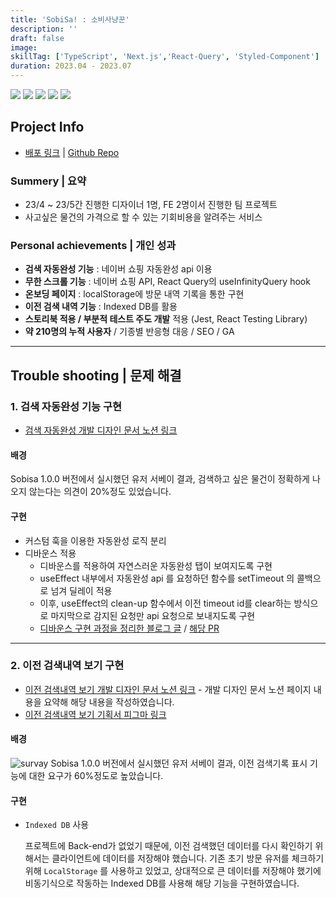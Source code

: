 ```yaml
---
title: 'SobiSa! : 소비사냥꾼'
description: ''
draft: false
image:
skillTag: ['TypeScript', 'Next.js','React-Query', 'Styled-Component']
duration: 2023.04 - 2023.07
---
```

<div className='flex *:object-cover *:max-h-[60ch]'>
    <img src='/posts/sobisa/1.png' />
    <img src='/posts/sobisa/2.png' />
    <img src='/posts/sobisa/3.png' />
    <img src='/posts/sobisa/4.png' />
    <img src='/posts/sobisa/5.png' />
</div>

## Project Info
- [배포 링크](https://sobisa.vercel.app/ "preview") | [Github Repo](https://github.com/SobiSa-Expense-Hunter/SobiSa "preview")
### Summery | 요약
- 23/4 ~ 23/5간 진행한  디자이너 1명, FE 2명이서 진행한 팀 프로젝트
- 사고싶은 물건의 가격으로 할 수 있는 기회비용을 알려주는 서비스

### Personal achievements | 개인 성과
- **검색 자동완성 기능** : 네이버 쇼핑 자동완성 api 이용
- **무한 스크롤 기능** : 네이버 쇼핑 API, React Query의 useInfinityQuery hook
- **온보딩 페이지** : localStorage에 방문 내역 기록을 통한 구현
- **이전 검색 내역 기능** : Indexed DB를 활용
- **스토리북 적용 / 부분적 테스트 주도 개발**  적용 (Jest, React Testing Library)
- **약 210명의 누적 사용자** / 기종별 반응형 대응 / SEO / GA

---

## Trouble shooting  | 문제 해결

### 1. 검색 자동완성 기능 구현

- [검색 자동완성 개발 디자인 문서 노션 링크 ](https://seo0h.notion.site/07f7199059964da0a0a145e4fdfdb2fb "preview")

#### 배경
Sobisa 1.0.0 버전에서 실시했던 유저 서베이 결과, 검색하고 싶은 물건이 정확하게 나오지 않는다는 의견이 20%정도 있었습니다.

#### 구현
- 커스텀 훅을 이용한 자동완성 로직 분리
- 디바운스 적용
    - 디바운스를 적용하여 자연스러운 자동완성 탭이 보여지도록 구현
    - useEffect 내부에서 자동완성 api 를 요청하던 함수를 setTimeout 의 콜백으로 넘겨 딜레이 적용
    - 이후, useEffect의 clean-up 함수에서 이전 timeout id를 clear하는 방식으로 마지막으로 감지된 요청만 api 요청으로 보내지도록 구현
    - [디바운스 구현 과정을 정리한 블로그 글](https://blog.seo0h.me/blog/study/debounce "preview") / [해당 PR](https://github.com/SobiSa-Expense-Hunter/SobiSa/pull/195 "preview")

---

### 2. 이전 검색내역 보기 구현

- [이전 검색내역 보기 개발 디자인 문서 노션 링크](https://seo0h.notion.site/f8cd84534d99456b8d1e0bc3f4589caf?pvs=4 "preview") - 개발 디자인 문서 노션 페이지 내용을 요약해 해당 내용을 작성하였습니다.
- [이전 검색내역 보기 기획서 피그마 링크](https://www.figma.com/file/eKwjz3dF1Jxay6fI1oimoq/%EC%86%8C%EB%B9%84%EC%82%AC-%EA%B8%B0%ED%9A%8D%EC%84%9C?type=design&node-id=0%3A1&mode=dev "preview")

#### 배경
![survay](/posts/sobisa/survay.png)
Sobisa 1.0.0 버전에서 실시했던 유저 서베이 결과, 이전 검색기록 표시 기능에 대한 요구가 60%정도로 높았습니다.

#### 구현

- `Indexed DB` 사용

    프로젝트에 Back-end가 없었기 때문에, 이전 검색했던 데이터를 다시 확인하기 위해서는 클라이언트에 데이터를 저장해야 했습니다. 기존 초기 방문 유저를 체크하기 위해 `LocalStorage` 를 사용하고 있었고, 상대적으로 큰 데이터를 저장해야 했기에 비동기식으로 작동하는 Indexed DB를 사용해 해당 기능을 구현하였습니다.